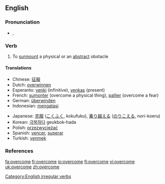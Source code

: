 ==English==

===Pronunciation===
*{{IPA|/'ɔvəɻkɒm/}}, {{SAMPA|/'ov@r\`k@m/}}

===Verb===
{{en-verb|overcomes|overcoming|overcame|overcome}}

# To [[surmount]] a physical or an [[abstract]] obstacle

====Translations====
{{top}}
*Chinese: [[征服]]
*Dutch: [[overwinnen]]
*Esperanto: [[venki]] (infinitive), [[venkas]] (present)
*French: [[sumonter]] (overcome a physical thing), [[pallier]] (overcome a fear)
*German: [[überwinden]]
*Indonesian: [[atas|mengatasi]]
{{mid}}
*Japanese: [[克服]] ([[こくふく]], kokufuku), [[乗り越える]] ([[のりこえる]], nori-koeru)
*Korean: [[극복하다]] geukbok-hada
*Polish: [[przezwyciężać]]
*Spanish: [[vencer]], [[superar]]
*Turkish: [[yenmek]]
{{bottom}}

===References===
{{R:Century 1911}}
{{R:Webster 1913}}

[[Category:English irregular verbs]]

[[fa:overcome]]
[[fr:overcome]]
[[io:overcome]]
[[fi:overcome]]
[[vi:overcome]]
[[uk:overcome]]
[[zh:overcome]]